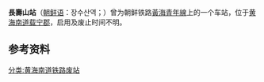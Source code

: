 {{About|[[朝鮮民主主義人民共和國|朝鮮]][[黃海青年線|黃海青年線]]的長壽山站|[[臺灣|臺灣]][[三鶯線|三鶯線]]的長壽山站|長壽山站 (台灣)}}{{朝鮮半島車站資訊
|公司色 = black
|文字色 = 
|站名 = 長壽山站
|圖片 = 
|pxl = 
|圖片說明 =
|前一站 = [[花山站_(黄海南道)|花山]]
|前一站距離 = 
|後一站距離 = 
|後一站 = [[未力站|未力]]
|諺文 = 장수산역
|朝鮮漢字 = 長壽山驛
|文觀部式 = 
|馬-賴式 =
|副站名 = 
|車站編號 = 
|停站路線數 = 
|所屬公司 = [[朝鲜民主主义人民共和国铁道省|朝鲜民主主义人民共和国铁道省]]
|所屬路線 = [[黃海青年線|黃海青年線]]
|距離 = 
|起點站 = [[海州青年站|海州青年]]
|所在地 =[[黄海南道|黄海南道]][[载宁郡|载宁郡]]
|車站構造 = 地面车站
|月台配置 = 
|啟用年月日 =  
|廢站年月日 = 
|上下車人次 = 
|統計年度 = 
|轉車 = 
|備註 = 
|全寬備註 = 
}}

'''長壽山站'''（[[朝鲜语|朝鲜语]]：장수산역；{{lang|ko|長壽山驛}}）曾为朝鲜铁路[[黃海青年線|黃海青年線]]上的一个车站，位于[[黄海南道|黄海南道]][[载宁郡|载宁郡]]，启用及废止时间不明。

==参考资料==
{{reflist}}

{{黃海青年線}}

[[分类:黄海南道铁路废站|分类:黄海南道铁路废站]]